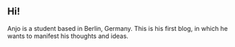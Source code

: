 ## Hi!
Anjo is a student based in Berlin, Germany. This is his first blog, in which he wants to manifest his thoughts and ideas.